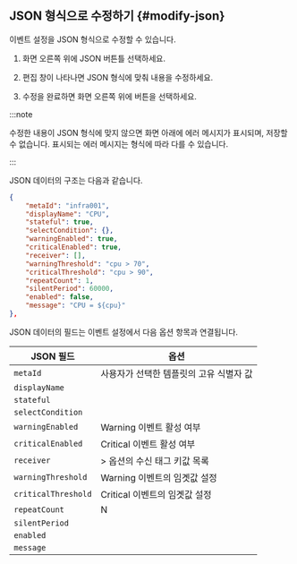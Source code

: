## JSON 형식으로 수정하기 {#modify-json}

이벤트 설정을 JSON 형식으로 수정할 수 있습니다.

1. 화면 오른쪽 위에 <span class="uitext">JSON</span> <LinkImage img="ico-export.svg" className="ico" /> 버튼틀 선택하세요.

1. 편집 창이 나타나면 JSON 형식에 맞춰 내용을 수정하세요.

1. 수정을 완료하면 화면 오른쪽 위에 <Cmdname sid="save" className="uitext" /> 버튼을 선택하세요.

:::note

수정한 내용이 JSON 형식에 맞지 않으면 화면 아래에 에러 메시지가 표시되며, 저장할 수 없습니다. 표시되는 에러 메시지는 형식에 따라 다를 수 있습니다.

<ImgLang img='event-config-v2-json-error.png' desc='JSON error' />

:::

JSON 데이터의 구조는 다음과 같습니다.

```json
{
    "metaId": "infra001",
    "displayName": "CPU",
    "stateful": true,
    "selectCondition": {},
    "warningEnabled": true,
    "criticalEnabled": true,
    "receiver": [],
    "warningThreshold": "cpu > 70",
    "criticalThreshold": "cpu > 90",
    "repeatCount": 1,
    "silentPeriod": 60000,
    "enabled": false,
    "message": "CPU = ${cpu}"
},
```

JSON 데이터의 필드는 이벤트 설정에서 다음 옵션 항목과 연결됩니다.

| JSON 필드 | 옵션 |
| -- | -- |
| `metaId` | 사용자가 선택한 템플릿의 고유 식별자 값 |
| `displayName` | <Cmdname sid="event_title" className="uitext" /> |
| `stateful` | <Cmdname sid="CNT08326" className="uitext" /> | 
| `selectCondition` | <Cmdname sid="ITM07588" className="uitext" /> |
| `warningEnabled` | <span class="slow">Warning</span> 이벤트 활성 여부 |
| `criticalEnabled` | <span class="vslow">Critical</span> 이벤트 활성 여부 |
| `receiver` | <Cmdname sid="TTL07415" className="uitext" /> &gt; <Cmdname sid="ITM07420" className="uitext" /> 옵션의 수신 태그 키값 목록 |
| `warningThreshold` | <span class="slow">Warning</span> 이벤트의 임곗값 설정 |
| `criticalThreshold` | <span class="vslow">Critical</span> 이벤트의 임곗값 설정 |
| `repeatCount` | <Cmdname sid="TTL07366" className="uitext" /> N <Cmdname sid="ITM07370" className="uitext" /> |
| `silentPeriod` | <Cmdname sid="TTL07367" className="uitext" /> |
| `enabled` | <Cmdname sid="enable_events" className="uitext" /> |
| `message` | <Cmdname sid="TTL06883" className="uitext" /> |